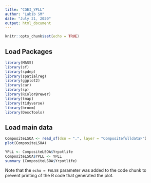 ```yaml
---
title: "CGEI_YPLL"
author: "Labib SM"
date: "July 21, 2020"
output: html_document
---
```


```r
knitr::opts_chunk$set(echo = TRUE)
```

## Load Packages

```r
library(MASS)
library(sf)
library(spdep)
library(spatialreg)
library(ggplot2)
library(car)
library(sp)
library(RColorBrewer)
library(tmap)
library(tidyverse)
library(broom)
library(DescTools)
```

## Load main data

```r
CompositeLSOA <- read_sf(dsn = ".", layer = "CompositefulldataF")
plot(CompositeLSOA)

YPLL <- CompositeLSOA$Yrpotlife
CompositeLSOA$YPLL <- YPLL
summary (CompositeLSOA$Yrpotlife)

```









Note that the `echo = FALSE` parameter was added to the code chunk to prevent printing of the R code that generated the plot.






